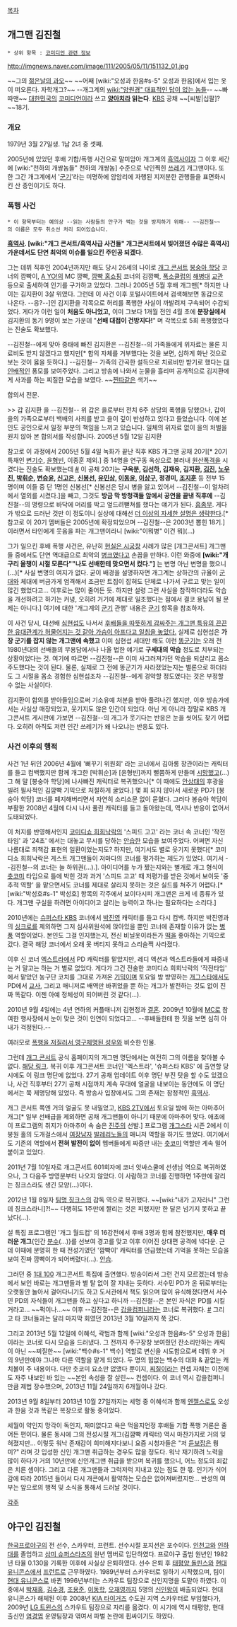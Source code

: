 [[목차]]
== 개그맨 김진철 ==

 * 상위 항목 : [[코미디언 관련 정보]]

http://imgnews.naver.com/image/111/2005/05/11/151132_01.jpg

~~그의 [[젊은날의 과오]]~~ ~~어째 [wiki:"오성과 한음#s-5" 오성과 한음]에서 입는 옷이 떠오른다. 자학개그?~~
--개그계의 [[wiki:"양원경" 대표적인 답이 없는 놈들]]--
~~빠따맨~~
[[대한민국]]의 [[코미디언]]이라 쓰고 '''[[양아치]]라 읽는다'''. [[KBS]] 공채 ~~[씨발|십팔]?~~18기.


=== 개요 ===
1979년 3월 27일생. 1남 2녀 중 셋째.

2005년에 있었던 후배 기합/폭행 사건으로 말미암아 개그계의 [[흑역사]]이자 그 이후 세간에 [wiki:"천하의 개쌍놈들" 천하의 개쌍놈] 수준으로 낙인찍힌 [[쓰레기]] 개그맨이다. 또한 그간 개그계에서 '[[군기]]'라는 미명하에 암암리에 자행된 지저분한 관행들을 표면화시킨 산 증인이기도 하다.

=== 폭행 사건 ===
 * 이 항목부터는 예의상 --읽는 사람들의 안구가 썩는 것을 방지하기 위해-- ~~김진철~~의 이름은 모두 취소선 처리 되어있습니다.

'''[[흑역사]]. [wiki:"개그 콘서트/흑역사급 사건들" 개그콘서트에서 빚어졌던 수많은 흑역사] 가운데서도 단연 최악의 이슈를 일으킨 주인공 되겠다'''.

그는 데뷔 직후인 2004년까지만 해도 당시 26세의 나이로 [[개그 콘서트]] [[봉숭아 학당]] 코너의 깜빡이, [[A YO!]]의 MC 깜빡, [[깜빡 홈쇼핑]] 코너의 김깜빡, [[폭소클럽]]의 [[해병대]] [[교관]] 등으로 출세하여 인기를 구가하고 있었다. 그러나 2005년 5월 후배 개그맨[* 하지만 나이는 김지환이 3살 위였다. 그런데 이 사건 이후 포털사이트에서 검색해보면 동갑으로 나온다. --응?--]인 김지환을 각목으로 허리를 폭행한 사실이 까발려져 구속되어 수감되었다. 게다가 이런 일이 '''처음도 아니었고,''' 이미 그보다 1개월 전인 4월 초에 '''분장실에서''' 김지환의 동기 9명이 보는 가운데 "'''선배 대접이 건방지다!'''" 며 각목으로 5회 폭행했었다는 진술도 확보했다.

--김진철--에게 맞아 중태에 빠진 김지환은 --김진철--의 가족들에게 위자료는 물론 치료비도 받지 않겠다고 했지만[* 합의 자체를 거부했다는 것을 보면, 심하게 화난 것으로 보는 것이 옳을 듯하다.] --김진철-- 가족의 간곡한 설득으로 치료비만 받기로 했다는 [[대인배]]적인 풍모를 보여주었다. 그리고 방송에 나와서 눈물을 흘리며 공개적으로 김지환에게 사과를 하는 찌질한 모습을 보였다. ~~[[찐따]]같은 색기~~

합의서 전문.

>> 갑 김지환 을 --김진철-- 위 갑은 을로부터 전치 6주 상당의 폭행을 당했으나, 갑이 을의 가족으로부터 백배의 사죄를 받고 을이 깊이 반성하고 있다고 들었습니다. 이에 본인도 공인으로서 일정 부분의 책임을 느끼고 있습니다. 일체의 위자료 없이 을의 처벌을 원치 않아 본 합의서를 작성합니다. 2005년 5월 12일 김지환

참고로 이 과정에서 2005년 5월 4일 녹화가 끝난 직후 KBS 개그맨 공채 20기[* 20기 특채인 [[변기수]], [[윤형빈]], 이종훈 제외.] 중 14명을 연구동 옥상으로 불러내 [[원산폭격]]을 시켰다는 진술도 확보했는데 [http://joynews.inews24.com/php/news_view.php?g_serial=151049&g_menu=700100 #] 이 공채 20기는 '''구옥분, 김선하, 김재욱, 김지환, [[김진]], [[노우진]], [[박휘순]], [[변승윤]], [[신고은]], [[신봉선]], [[유민상]], [[이동윤]], [[이상구]], 정경미, [[조지훈]]''' 등 전부 15명이며 이들 중 단 1명인 신봉선[* 신봉선은 당시 병을 앓고 있어서 --김진철--이 얼차려에서 열외를 시켰다.]을 빼고, 그것도 '''방금 막 방청객들 앞에서 공연을 끝낸 직후에''' --김진철--의 명령으로 바닥에 머리를 박고 엎드려뻗쳐를 했다는 얘기가 된다. [[흠좀무]]. 게다가 밖으로 드러난 것만 이 정도이니 실상에 대해선 [[더 이상의 자세한 설명은 생략한다]].[* 참고로 이 20기 멤버들은 2005년에 확정되었으며 --김진철--은 2003년 뽑힌 18기.] 이러면서 타인에게 웃음을 파는 개그맨이라니 [wiki:"이뭐병" 이건 뭐](...)

그가 일으킨 후배 폭행 사건은, 유난히 [[현실은 시궁창]] 사례가 많은 [개그콘서트] 개그맨들 중에서도 단연 역대급으로 최악의 [[병크]]였다고 손꼽을 만하다. 이런 와중에 '''[wiki:"개구리 올챙이 시절 모른다""나도 선배한테 맞으면서 컸다."]''' 는 변명 아닌 변명을 했으니(...)[* 사실 변명의 여지가 없다. 굳이 배경을 설명하자면 개그계는 상하간의 규율이 [[군대]]와 체대에 버금가게 엄격해서 조금만 트집이 잡혀도 단체로 나가서 구르고 맞는 일이 많긴 했었다고... 이후로는 많이 줄어든 듯. 하지만 설령 그런 사실을 참작하더라도 악습을 개선하려고 하기는 커녕, 오히려 거기에 제대로 일조했다는 점에서 결코 용납이 될 문제는 아니다.] 여기에 대한 '개그계의 [[군기]] 관행' 내용은 [[군기]] 항목을 참조하자.

이 사건 당시, 대선배 [[심현섭]]도 나서서 [http://joynews.inews24.com/php/news_view.php?g_serial=151390&g_menu=700100 후배들을 따뜻하게 감싸주는 개그맨 특유의 끈끈한 유대관계가 허물어지는 것 같아 가슴이 아프다고 일침을 놓았다.] 실제로 심현섭은 '''가장 군기를 잡지 않는 개그맨에 속했고''' 이미 심현섭 세대만 해도 이런 [[똥군기]]는 오래 전 1980년대의 선배들의 무용담에서나 나올 법한 얘기로 '''구세대의 악습''' 정도로 치부되는 상황이었다는 것. 여기에 따르면 --김진철--은 이미 사그러져가던 악습을 되살리고 몸소 주도했다는 것이 된다. 물론, 실제로 그 전에 똥군기가 사라졌었는지는 별론으로 하더라도 그 시절을 몸소 경험한 심현섭조차 --김진철--에게 경악할 정도였다는 것은 부정할 수 없는 사실이다.

김지환이 합의를 받아들임으로써 기소유예 처분을 받아 풀려나긴 했지만, 이후 방송가에서는 사실상 매장되었고, 웃기지도 않은 인간이 되었다. 아닌 게 아니라 정말로 KBS 개그콘서트 게시판에 가보면 --김진철--의 개그가 웃기다는 반응은 눈을 씻어도 찾기 어렵다. 오히려 아직도 저런 인간 쓰레기가 왜 나오냐는 반응도 있다.

=== 사건 이후의 행적 ===
사건 1년 뒤인 2006년 4월에 '뻐꾸기 위원회' 라는 코너에서 김아롱 장관이라는 캐릭터를 들고 컴백했지만 함께 개그한 [박휘순]과 [윤형빈]까지 뻘쭘하게 만들며 [[시망]]했고(...) 그 해 말 [봉숭아 학당]에 나사빠진 캐릭터로 복귀했으나[* 이 때에도 [[안상태]]의 후광을 빌려 필사적인 김깜빡 기믹으로 처절하게 굴었다.] 몇 회 되지 않아서 새로운 PD가 [봉숭아 학당] 코너를 폐지해버리면서 자연히 소리소문 없이 묻혔다. 그러다 봉숭아 학당이 부활한 2008년 4월에 다시 나사 풀린 캐릭터를 들고 돌아왔는데, 역시나 반응이 없어서 도태되었다.

이 처지를 반영해서인지 [[코미디쇼 희희낙락]]의 '스피드 고고' 라는 코너 속 코너인 '작전타임' 과 '24초' 에서는 대놓고 무시를 당하는 [[안습]]한 모습을 보여주었다. 어쩌면 자신 나름대로 죄책감 표현의 일환이었는지도? 하지만, 여기서도 별로 웃기지 못했다[* 코미디쇼 희희낙락은 게스트 개그맨들이 저마다의 코너를 평가하는 제도가 있었다. 여기서 --김진철--의 코너는 늘 하위권(...).]. 아이디어를 누가 짰는지와는 별개로 개그 형식이 [[츳코미]] 타입으로 틀에 박힌 것과 과거 '스피드 고고' 때 저평가를 받은 것에서 보이듯 '중추적 역할' 을 맡으면서도 코너를 제대로 살리지 못하는 것은 실드를 쳐주기 어렵다.[* [wiki:"박성호#s-1" 박성호] 항목의 각주에서 보이다시피 개그맨은 크게 네 종류가 있다. 개그맨 구실을 하려면 아이디어고 살리는 능력이고 하나는 필요하다는 소리다.]

2010년에는 [[슈퍼스타 KBS]] 코너에서 [[박진영]] 캐릭터를 들고 다시 컴백. 하지만 박진영과의 [[싱크로]]를 제외하면 그저 심사위원석에 앉아있을 뿐인 코너에 존재할 이유가 없는 [[병풍]] 역할이었다. 본인도 그걸 인지했는지, 전신 비닐옷이라든가 [[떡]]을 좋아하는 기믹으로 갔다. 결국 해당 코너에서 오래 못 버티지 못하고 스리슬쩍 사라졌다.

이후 신 코너 [[엑스트라]]에서 PD 캐릭터를 맡았지만, 레디 액션과 엑스트라들에게 짜증내는 거 말고는 하는 거  별로 없었다. 게다가 그건 전술한 코미디쇼 희희낙락의 '작전타임' 에서 맡았던 농구단 코치를 그대로 가져온 [[기믹]]이며 토요일 밤 방영하는 [[개그스타]]에서도 PD에서 [[교사]], 그리고 매니저로 배역만 바뀌었을 뿐 하는 개그가 발전하는 것도 없이 진짜 똑같다. 이젠 아예 정체성이 되어버린 것 같다(...).

2010년 9월 4일에는 4년 연하의 커플매니저 김현정과 [[결혼]]. 2009년 10월에 [[MC]]로 참여한 행사장에서 눈이 맞은 것이 인연이 되었다고... --후배들한테 한 짓을 보면 심히 아내가 걱정된다.--

여러모로 [[박조호|폭행을 저질러서 영구제명된 성우]]와 비슷한 인물.

그런데 [[개그 콘서트]] 공식 홈페이지의 개그맨 명단에서는 여전히 그의 이름을 찾아볼 수 없다. [http://www.kbs.co.kr/2tv/enter/gagcon/about/index.html 해당 링크]. 복귀 이후 개그콘서트 코너인 '엑스트라', '슈퍼스타 KBS' 에 출연할 당시에도 이 링크 명단에 없었다. 27기 공채 업데이트 이후 명단 부진 탓을 할 수도 있겠으나, 사건 직후부터 27기 공채 시점까지 계속 무대에 얼굴을 내보이는 동안에도 이 명단에서는 쭉 제명당해 있었다. 즉 방송사 입장에서도 그의 존재는 잠정적인 [[흑역사]].

개그 콘서트 쪽엔 거의 얼굴도 못 내밀었고, [[KBS 2TV]]에서 토요일 밤에 하는 아마추어 개그[* 일부 선배급을 제외하면 공채 개그맨들이 아니기 때문에 아마추어 맞다. 애초에 이 프로그램의 취지가 아마추어 속 숨은 [[진주]]의 선발.] 프로그램 [[개그스타]] 시즌 2에서 이봉원 홀의 도개걸스에서 [[여장남자]] [[발레리노]]들의 매니저 역할을 하기도 했었다. 여기에서도 기존의 역할에서 '''전혀 발전이 없이''' 멤버들에게 짜증만 내는 [[츳코미]] 역할만 계속 밀어붙이고 있었다.

2011년 7월 10일자로 개그콘서트 601회자에 코너 앗싸스쿨에 선생님 역으로 복귀하였으나, 그 다음주 방영분부터 나오지 않았다. 이 사람하고 코너를 진행하면 1주만에 잘리는 징크스라도 생긴 모양(...)이다.

2012년 1월 8일자 [[팀명 징크스]]의 감독 역으로 복귀했다. ~~[wiki:"내가 고자라니" 그런데 징크스라니]?!~~ 다행히도 1주만에 짤리는 것은 피했지만 한 달은 넘기지 못하고 끝났다(...).

설 특집 프로그램인 '개그 월드컵' 의 16강전에서 후배 3명과 함께 참전했지만, '''매우 더러운 개그'''{인간 [[분수]](...)}를 선보여 경고를 맞고 이후 이어진 상대편 공격에 넉다운. 근데 이때에 분명히 한 때 전성기였던 '깜빡이' 캐릭터를 언급했는데 기억을 못하는 모습을 보여 진짜 깜빡이가 되어버렸다(...). [[안습]].

그러던 중 [[1대 100]] 개그콘서트 특집에 출연했다. 방송이라서 그런 건지 모르겠는데 방송에서 보인 바로는 개그맨들과 별 탈 없이 잘 지내는 듯하다. 서수민 PD가 온 뒤로부터는 오랫동안 놀아서 걸어다니기도 하고 도서관에서 책도 읽으며 많이 유식해졌다면서 서수민 PD의 자식들이 개그맨을 하고 싶다고 하니까 --김진철--은 본인 자식은 PD를 시킬 거라고... ~~퍽이나...~~ 이후 --김진철--은 [[갑을컴퍼니]]라는 코너로 복귀했다. [http://news.nate.com/view/20121011n40082 #] 그리고 타 코너들과는 달리 마지막 회였던 2013년 3월 10일까지 쭉 갔다.

그리고 2013년 5월 12일에 이혜석, 곽범과 함께 [wiki:"오성과 한음#s-5" 오성과 한음]이라는 코너로 다시 모습을 드러냈다. 그 전까지 주구장창 보여줬던 잔소리만하는 캐릭이 아닌 ~~찌질한~~ [wiki:"백수#s-1" 백수] 역할로 변신을 시도함으로써 데뷔 후 거의 9년만에야 그나마 다른 역할을 맡게 되었다. 두 명의 힘없는 백수의 대화 & 끝없는 캐치볼이 주 내용이다. 다만 츳코미 요소만 없앴다 뿐이지, [[찌질이]]라는 컨셉 자체는 이전에도 자주 내보인 바 있는 ~~본인 속성을 잘 살린~~ 컨셉이다. 이 코너 역시 갑을컴퍼니만큼 제법 장수했으며, 2013년 11월 24일까지 6개월이나 갔다.

2013년 9월 8일부터 2013년 10월 27일까지는 세명 중 이혜석과 함께 [[엔젤스]]로도 오성과 한음 것과 똑같은 복장으로 활동 중이었다.

세월이 약인지 망각이 독인지, 재미없다고 욕은 먹을지언정 후배들 기합 폭행 거론은 줄어든 편이다. 물론 동시에 그의 전성시절 개그(김깜빡 캐릭터) 역시 마찬가지로 거의 잊혀졌지만... 이렇듯 워낙 존재감이 희미해지다보니 요즘 시청자들은 "저 [[듣보잡]]은 뭥미?" 라며 갓 입성한 신인 개그맨 취급하는 경우도 많을 정도다. 워낙 재기하려 노력을 많이 하다가 거의 10년만에 신인개그맨 취급을 받으며 복귀를 했으니, 어느 정도의 죄값은 치른 셈이다. 그리고 다른 개그맨들과 그럭저럭 지내고 있는 점도 한 몫. 인기가 식어감에 따라 2015년 들어서 다시 개콘에서 활약하는 모습은 없어져버렸지만...
반성의 여부는 앞으로의 행적 및 소식을 통해서 드러날 것이다.

[[각주]]
== 야구인 김진철 ==
[[한국프로야구]]의 전 선수, 스카우터, 프런트. 선수시절 포지션은 포수이다.
[[인천고등학교 야구부|인천고]]와 [[인하대]]를 졸업하고 [[삼미 슈퍼스타즈]]의 원년 멤버로 입단하였다. 프로야구 출범 원년인 1982년 타율 0.130을 기록한 이후에 사실상 은퇴하였다. 선수 은퇴 후 [[태평양 돌핀스]]와 [[현대 유니콘스]]에서 [[프런트]]로 근무하였다. 1989년부터 스카우터로 일하기 시작했으며, 팀이 [[현대 유니콘스]]로 바뀐 1996년부터는 스카우트 팀장으로 신인지명을 도맡아 하였다. 이중에서 [[박재홍]], [[김수경]], [[조용준]], [[이동학]], [[오재영]]까지 5명의 [[신인왕]]이 배출되었다. 현대 유니콘스가 해체된 이후 2008년 [[KIA 타이거즈]] 수도권 지역 스카우터로 부임했다가, 2009년 [[LG 트윈스]]의 스카우트 팀장으로 자리를 옮겼다. 이 시기에 역시 태평양, 현대 출신인 [[염경엽]] 운영팀장과 엮여서 파벌 논란에 휩싸이기도 하였다.
